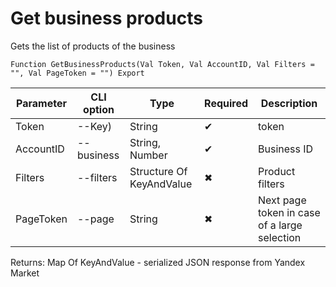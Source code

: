 ﻿---
sidebar_position: 3
---


# Get business products
 Gets the list of products of the business



`Function GetBusinessProducts(Val Token, Val AccountID, Val Filters = "", Val PageToken = "") Export`

  | Parameter | CLI option | Type | Required | Description |
  |-|-|-|-|-|
  | Token | --Key) | String | &#x2714; | token |
  | AccountID | --business | String, Number | &#x2714; | Business ID |
  | Filters | --filters | Structure Of KeyAndValue | &#x2716; | Product filters |
  | PageToken | --page | String | &#x2716; | Next page token in case of a large selection |

  
  Returns:  Map Of KeyAndValue - serialized JSON response from Yandex Market

<br/>




```bsl title="1C:Enterprise/OneScript code example"

```
 




